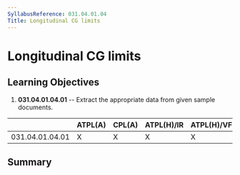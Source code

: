 ```yaml
---
SyllabusReference: 031.04.01.04
Title: Longitudinal CG limits
---
```


# Longitudinal CG limits

## Learning Objectives

1.  **031.04.01.04.01** -- Extract the appropriate data from given sample
    documents.

|                 | ATPL(A) | CPL(A) | ATPL(H)/IR | ATPL(H)/VFR | CPL(H) | IR  | CBIR(A) |
| --------------- | ------- | ------ | ---------- | ----------- | ------ | --- | ------- |
| 031.04.01.04.01 | X       | X      | X          | X           | X      |     |         |

## Summary
